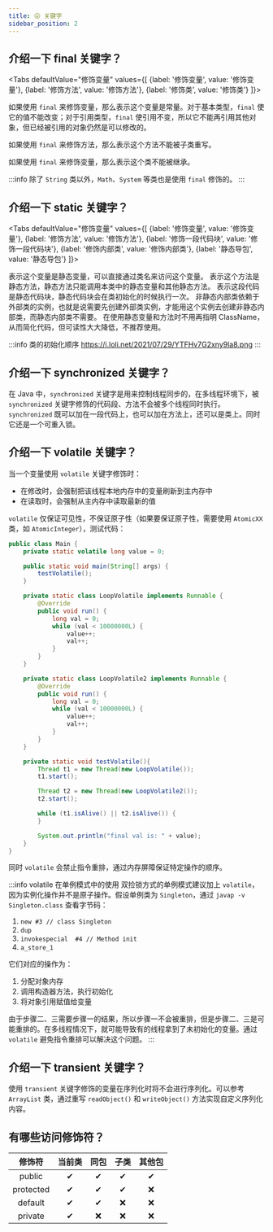```yaml
---
title: 😛 关键字
sidebar_position: 2
---
```



## 介绍一下 final 关键字？

<Tabs
    defaultValue="修饰变量"
    values={[
        {label: '修饰变量', value: '修饰变量'},
        {label: '修饰方法', value: '修饰方法'},
        {label: '修饰类', value: '修饰类'}
]}>

<TabItem value="修饰变量">

如果使用 `final` 来修饰变量，那么表示这个变量是常量。对于基本类型，`final` 使它的值不能改变；对于引用类型，`final` 使引用不变，所以它不能再引用其他对象，但已经被引用的对象仍然是可以修改的。

</TabItem>

<TabItem value="修饰方法">

如果使用 `final` 来修饰方法，那么表示这个方法不能被子类重写。

</TabItem>

<TabItem value="修饰类">

如果使用 `final` 来修饰变量，那么表示这个类不能被继承。

:::info
除了 `String` 类以外，`Math`、`System` 等类也是使用 `final` 修饰的。
:::
</TabItem>
</Tabs>

## 介绍一下 static 关键字？

<Tabs
    defaultValue="修饰变量"
    values={[
        {label: '修饰变量', value: '修饰变量'},
        {label: '修饰方法', value: '修饰方法'},
        {label: '修饰一段代码块', value: '修饰一段代码块'},
        {label: '修饰内部类', value: '修饰内部类'},
        {label: '静态导包', value: '静态导包'}
]}>

<TabItem value="修饰变量">
表示这个变量是静态变量，可以直接通过类名来访问这个变量。
</TabItem>

<TabItem value="修饰方法">
表示这个方法是静态方法，静态方法只能调用本类中的静态变量和其他静态方法。
</TabItem>

<TabItem value="修饰一段代码块">
表示这段代码是静态代码块，静态代码块会在类初始化的时候执行一次。
</TabItem>

<TabItem value="修饰内部类">
非静态内部类依赖于外部类的实例，也就是说需要先创建外部类实例，才能用这个实例去创建非静态内部类，而静态内部类不需要。
</TabItem>

<TabItem value="静态导包">
在使用静态变量和方法时不用再指明 ClassName，从而简化代码，但可读性大大降低，不推荐使用。
</TabItem>

</Tabs>


:::info 类的初始化顺序
<CenterImage alt="init_order">https://i.loli.net/2021/07/29/YTFHv7G2xny9la8.png</CenterImage>
:::

## 介绍一下 synchronized 关键字？

在 Java 中，`synchronized` 关键字是用来控制线程同步的，在多线程环境下，被 `synchronized` 关键字修饰的代码段、方法不会被多个线程同时执行。`synchronized` 既可以加在一段代码上，也可以加在方法上，还可以是类上。同时它还是一个可重入锁。

## 介绍一下 volatile 关键字？

当一个变量使用 `volatile` 关键字修饰时：

- 在修改时，会强制把该线程本地内存中的变量刷新到主内存中
- 在读取时，会强制从主内存中读取最新的值

`volatile` 仅保证可见性，不保证原子性（如果要保证原子性，需要使用 `AtomicXX` 类，如 `AtomicInteger`），测试代码：

```java
public class Main {
    private static volatile long value = 0;

    public static void main(String[] args) {
        testVolatile();
    }

    private static class LoopVolatile implements Runnable {
        @Override
        public void run() {
            long val = 0;
            while (val < 10000000L) {
                value++;
                val++;
            }
        }
    }

    private static class LoopVolatile2 implements Runnable {
        @Override
        public void run() {
            long val = 0;
            while (val < 10000000L) {
                value++;
                val++;
            }
        }
    }

    private static void testVolatile(){
        Thread t1 = new Thread(new LoopVolatile());
        t1.start();

        Thread t2 = new Thread(new LoopVolatile2());
        t2.start();

        while (t1.isAlive() || t2.isAlive()) {
        }

        System.out.println("final val is: " + value);
    }
}
```

同时 `volatile` 会禁止指令重排，通过内存屏障保证特定操作的顺序。

:::info volatile 在单例模式中的使用
双捡锁方式的单例模式建议加上 `volatile`，因为实例化操作并不是原子操作。假设单例类为 `Singleton`，通过 `javap -v Singleton.class` 查看字节码：

1. `new #3 // class Singleton`
2. `dup`
3. `invokespecial  #4 // Method init`
4. `a_store_1`

它们对应的操作为：
1. 分配对象内存
2. 调用构造器方法，执行初始化
3. 将对象引用赋值给变量

由于步骤二、三需要步骤一的结果，所以步骤一不会被重排，但是步骤二、三是可能重排的。在多线程情况下，就可能导致有的线程拿到了未初始化的变量。通过 `volatile`
避免指令重排可以解决这个问题。
:::

## 介绍一下 transient 关键字？

使用 `transient` 关键字修饰的变量在序列化时将不会进行序列化。可以参考 `ArrayList` 类，通过重写 `readObject()` 和 `writeObject()`
方法实现自定义序列化内容。

## 有哪些访问修饰符？

| 修饰符 | 当前类 | 同包 | 子类 | 其他包 |
|  :---:  |  :---:  | :---: | :---: | :---: |
| public | ✔ | ✔ | ✔ | ✔ |
| protected | ✔ | ✔ | ✔ | ❌ |
| default | ✔ | ✔ | ❌ | ❌ |
| private | ✔ | ❌ | ❌ | ❌ |

